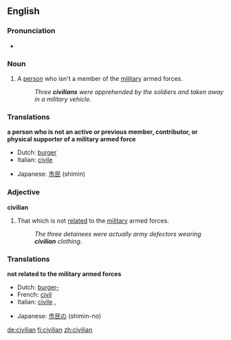 ==English==

===Pronunciation===
* {{IPA|/sɪˈvɪliən/}}

===Noun===
{{en-noun-reg}}

# A [[person]] who isn't a member of the [[military]] armed forces.
#:''Three '''civilians''' were apprehended by the soldiers and taken away in a military vehicle''.

===Translations===
'''a person who is not an active or previous member, contributor, or physical supporter of a military armed force'''
{{top}}
*Dutch: [[burger]] {{m}}
*Italian: [[civile]] {{m}}
{{mid}}
*Japanese: [[市民]] (shimin)
{{bottom}}

===Adjective===
'''civilian'''

# That which is not [[relate]]d to the [[military]] armed forces.
#:''The three detainees were actually army defectors wearing '''civilian''' clothing''.

===Translations===
'''not related to the military armed forces'''
{{top}}
*Dutch: [[burger-]]
*French: [[civil]]
*Italian: [[civile]] {{f}}, {{m}}
{{mid}}
*Japanese: [[市民の]] (shimin-no)
{{bottom}}

[[de:civilian]]
[[fi:civilian]]
[[zh:civilian]]